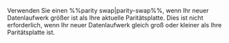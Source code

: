 Verwenden Sie einen %%parity swap|parity-swap%%, wenn Ihr neuer Datenlaufwerk größer ist als Ihre aktuelle Paritätsplatte. Dies ist nicht erforderlich, wenn Ihr neuer Datenlaufwerk gleich groß oder kleiner als Ihre Paritätsplatte ist.
